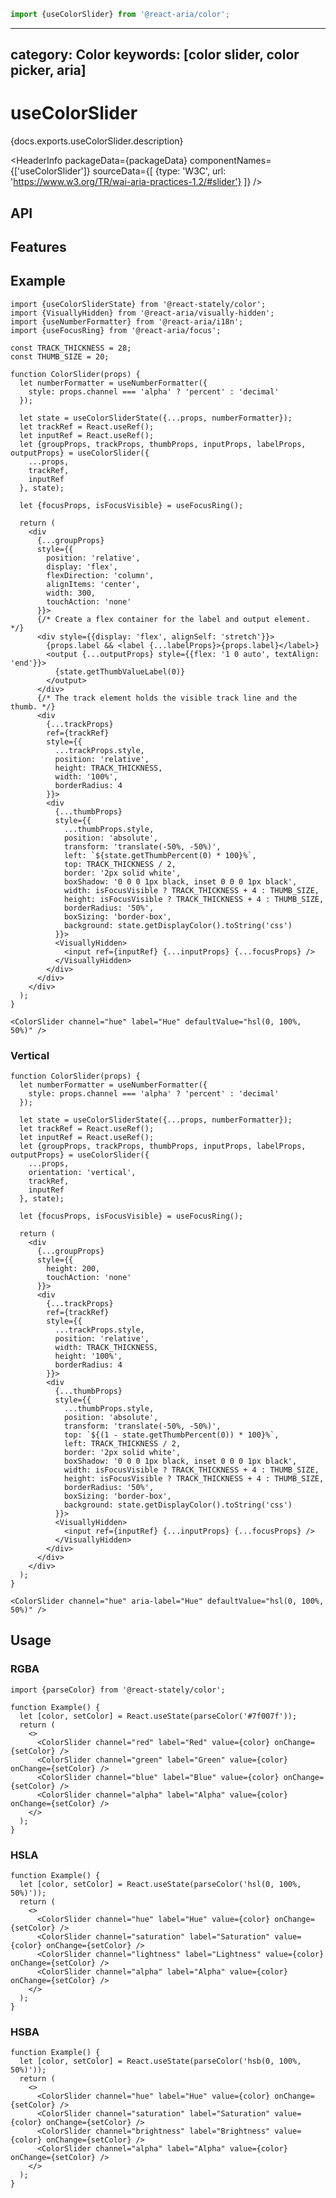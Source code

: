 <!-- Copyright 2020 Adobe. All rights reserved.
This file is licensed to you under the Apache License, Version 2.0 (the "License");
you may not use this file except in compliance with the License. You may obtain a copy
of the License at http://www.apache.org/licenses/LICENSE-2.0
Unless required by applicable law or agreed to in writing, software distributed under
the License is distributed on an "AS IS" BASIS, WITHOUT WARRANTIES OR REPRESENTATIONS
OF ANY KIND, either express or implied. See the License for the specific language
governing permissions and limitations under the License. -->



```jsx import
import {useColorSlider} from '@react-aria/color';
```

---
category: Color
keywords: [color slider, color picker, aria]
---

# useColorSlider

<p>{docs.exports.useColorSlider.description}</p>

<HeaderInfo
  packageData={packageData}
  componentNames={['useColorSlider']}
  sourceData={[
    {type: 'W3C', url: 'https://www.w3.org/TR/wai-aria-practices-1.2/#slider'}
  ]} />

## API

<FunctionAPI function={docs.exports.useColorSlider} links={docs.links} />

## Features

## Example

```tsx example export=true
import {useColorSliderState} from '@react-stately/color';
import {VisuallyHidden} from '@react-aria/visually-hidden';
import {useNumberFormatter} from '@react-aria/i18n';
import {useFocusRing} from '@react-aria/focus';

const TRACK_THICKNESS = 28;
const THUMB_SIZE = 20;

function ColorSlider(props) {
  let numberFormatter = useNumberFormatter({
    style: props.channel === 'alpha' ? 'percent' : 'decimal'
  });

  let state = useColorSliderState({...props, numberFormatter});
  let trackRef = React.useRef();
  let inputRef = React.useRef();
  let {groupProps, trackProps, thumbProps, inputProps, labelProps, outputProps} = useColorSlider({
    ...props,
    trackRef,
    inputRef
  }, state);

  let {focusProps, isFocusVisible} = useFocusRing();

  return (
    <div
      {...groupProps}
      style={{
        position: 'relative',
        display: 'flex',
        flexDirection: 'column',
        alignItems: 'center',
        width: 300,
        touchAction: 'none'
      }}>
      {/* Create a flex container for the label and output element. */}
      <div style={{display: 'flex', alignSelf: 'stretch'}}>
        {props.label && <label {...labelProps}>{props.label}</label>}
        <output {...outputProps} style={{flex: '1 0 auto', textAlign: 'end'}}>
          {state.getThumbValueLabel(0)}
        </output>
      </div>
      {/* The track element holds the visible track line and the thumb. */}
      <div
        {...trackProps}
        ref={trackRef}
        style={{
          ...trackProps.style,
          position: 'relative',
          height: TRACK_THICKNESS,
          width: '100%',
          borderRadius: 4
        }}>
        <div
          {...thumbProps}
          style={{
            ...thumbProps.style,
            position: 'absolute',
            transform: 'translate(-50%, -50%)',
            left: `${state.getThumbPercent(0) * 100}%`,
            top: TRACK_THICKNESS / 2,
            border: '2px solid white',
            boxShadow: '0 0 0 1px black, inset 0 0 0 1px black',
            width: isFocusVisible ? TRACK_THICKNESS + 4 : THUMB_SIZE,
            height: isFocusVisible ? TRACK_THICKNESS + 4 : THUMB_SIZE,
            borderRadius: '50%',
            boxSizing: 'border-box',
            background: state.getDisplayColor().toString('css')
          }}>
          <VisuallyHidden>
            <input ref={inputRef} {...inputProps} {...focusProps} />
          </VisuallyHidden>
        </div>
      </div>
    </div>
  );
}

<ColorSlider channel="hue" label="Hue" defaultValue="hsl(0, 100%, 50%)" />
```

### Vertical

```tsx example
function ColorSlider(props) {
  let numberFormatter = useNumberFormatter({
    style: props.channel === 'alpha' ? 'percent' : 'decimal'
  });

  let state = useColorSliderState({...props, numberFormatter});
  let trackRef = React.useRef();
  let inputRef = React.useRef();
  let {groupProps, trackProps, thumbProps, inputProps, labelProps, outputProps} = useColorSlider({
    ...props,
    orientation: 'vertical',
    trackRef,
    inputRef
  }, state);

  let {focusProps, isFocusVisible} = useFocusRing();

  return (
    <div
      {...groupProps}
      style={{
        height: 200,
        touchAction: 'none'
      }}>
      <div
        {...trackProps}
        ref={trackRef}
        style={{
          ...trackProps.style,
          position: 'relative',
          width: TRACK_THICKNESS,
          height: '100%',
          borderRadius: 4
        }}>
        <div
          {...thumbProps}
          style={{
            ...thumbProps.style,
            position: 'absolute',
            transform: 'translate(-50%, -50%)',
            top: `${(1 - state.getThumbPercent(0)) * 100}%`,
            left: TRACK_THICKNESS / 2,
            border: '2px solid white',
            boxShadow: '0 0 0 1px black, inset 0 0 0 1px black',
            width: isFocusVisible ? TRACK_THICKNESS + 4 : THUMB_SIZE,
            height: isFocusVisible ? TRACK_THICKNESS + 4 : THUMB_SIZE,
            borderRadius: '50%',
            boxSizing: 'border-box',
            background: state.getDisplayColor().toString('css')
          }}>
          <VisuallyHidden>
            <input ref={inputRef} {...inputProps} {...focusProps} />
          </VisuallyHidden>
        </div>
      </div>
    </div>
  );
}

<ColorSlider channel="hue" aria-label="Hue" defaultValue="hsl(0, 100%, 50%)" />
```

## Usage

### RGBA

```tsx example
import {parseColor} from '@react-stately/color';

function Example() {
  let [color, setColor] = React.useState(parseColor('#7f007f'));
  return (
    <>
      <ColorSlider channel="red" label="Red" value={color} onChange={setColor} />
      <ColorSlider channel="green" label="Green" value={color} onChange={setColor} />
      <ColorSlider channel="blue" label="Blue" value={color} onChange={setColor} />
      <ColorSlider channel="alpha" label="Alpha" value={color} onChange={setColor} />
    </>
  );
}
```

### HSLA

```tsx example
function Example() {
  let [color, setColor] = React.useState(parseColor('hsl(0, 100%, 50%)'));
  return (
    <>
      <ColorSlider channel="hue" label="Hue" value={color} onChange={setColor} />
      <ColorSlider channel="saturation" label="Saturation" value={color} onChange={setColor} />
      <ColorSlider channel="lightness" label="Lightness" value={color} onChange={setColor} />
      <ColorSlider channel="alpha" label="Alpha" value={color} onChange={setColor} />
    </>
  );
}
```

### HSBA

```tsx example
function Example() {
  let [color, setColor] = React.useState(parseColor('hsb(0, 100%, 50%)'));
  return (
    <>
      <ColorSlider channel="hue" label="Hue" value={color} onChange={setColor} />
      <ColorSlider channel="saturation" label="Saturation" value={color} onChange={setColor} />
      <ColorSlider channel="brightness" label="Brightness" value={color} onChange={setColor} />
      <ColorSlider channel="alpha" label="Alpha" value={color} onChange={setColor} />
    </>
  );
}
```
